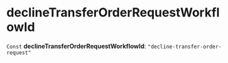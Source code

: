 
# declineTransferOrderRequestWorkflowId

 `Const` **declineTransferOrderRequestWorkflowId**: `"decline-transfer-order-request"`
